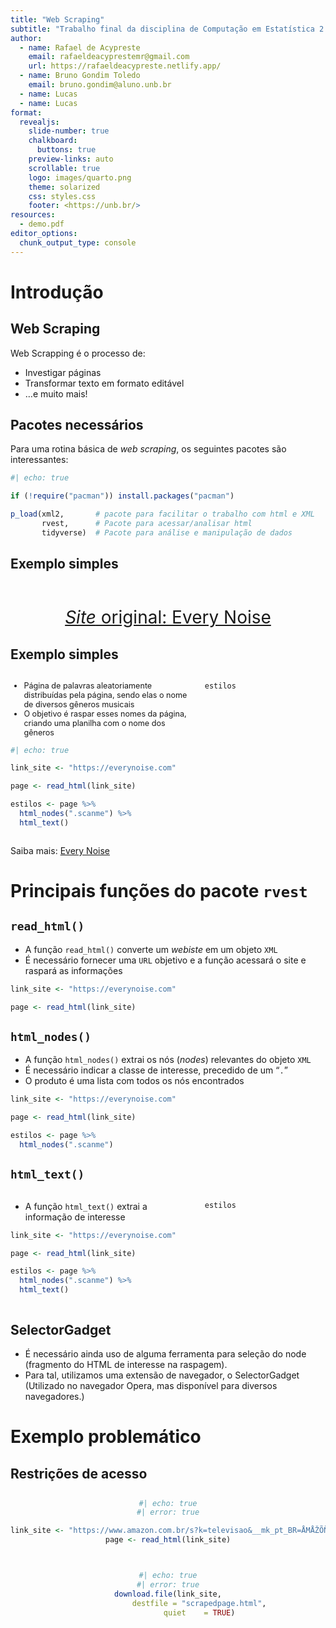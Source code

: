 ```yaml
---
title: "Web Scraping"
subtitle: "Trabalho final da disciplina de Computação em Estatística 2 (R)"
author:
  - name: Rafael de Acypreste
    email: rafaeldeacyprestemr@gmail.com
    url: https://rafaeldeacypreste.netlify.app/
  - name: Bruno Gondim Toledo
    email: bruno.gondim@aluno.unb.br
  - name: Lucas
  - name: Lucas
format:
  revealjs: 
    slide-number: true
    chalkboard: 
      buttons: true
    preview-links: auto
    scrollable: true
    logo: images/quarto.png
    theme: solarized
    css: styles.css
    footer: <https://unb.br/>
resources:
  - demo.pdf
editor_options: 
  chunk_output_type: console
---
```


# Introdução

## Web Scraping

Web Scrapping é o processo de:

::: incremental
-   Investigar páginas
-   Transformar texto em formato editável
-   ...e muito mais!
:::

## Pacotes necessários

Para uma rotina básica de *web scraping*, os seguintes pacotes são interessantes:

```r
#| echo: true

if (!require("pacman")) install.packages("pacman")

p_load(xml2,       # pacote para facilitar o trabalho com html e XML
       rvest,      # Pacote para acessar/analisar html  
       tidyverse)  # Pacote para análise e manipulação de dados
```

## Exemplo simples

::: {style="text-align: center; margin-top: 2em; font-size: 2em"}
[*Site* original: Every Noise](https://everynoise.com){preview-link="true" style="text-align: center"}
:::

## Exemplo simples

::: columns
::: {.column width="60%"}

::: {style="font-size: .9em"}

-   Página de palavras aleatoriamente distribuídas pela página, sendo elas o nome de diversos gêneros musicais
-   O objetivo é raspar esses nomes da página, criando uma planilha com o nome dos gêneros

:::

```r
#| echo: true

link_site <- "https://everynoise.com"

page <- read_html(link_site)

estilos <- page %>% 
  html_nodes(".scanme") %>%
  html_text()

```
:::

::: {.column width="40%"}
```r
estilos
```
:::
:::

::: footer
Saiba mais: [Every Noise](https://everynoise.com)
:::

# Principais funções do pacote `rvest`

## `read_html()` {auto-animate="true"}

-   A função `read_html()` converte um *webiste* em um objeto `XML`
-   É necessário fornecer uma `URL` objetivo e a função acessará o site e raspará as informações

``` .r
link_site <- "https://everynoise.com"

page <- read_html(link_site)
```

## `html_nodes()` {auto-animate="true"}

-   A função `html_nodes()` extrai os nós (*nodes*) relevantes do objeto `XML`
-   É necessário indicar a classe de interesse, precedido de um "`.`"
-   O produto é uma lista com todos os nós encontrados

``` .r
link_site <- "https://everynoise.com"

page <- read_html(link_site)

estilos <- page %>% 
  html_nodes(".scanme") 
```

## `html_text()` {auto-animate="true"}

::: columns
::: {.column width="60%"}
-   A função `html_text()` extrai a informação de interesse

``` .r
link_site <- "https://everynoise.com"

page <- read_html(link_site)

estilos <- page %>% 
  html_nodes(".scanme") %>%
  html_text()
```
:::

::: {.column width="40%"}
```r
estilos
```
:::
:::

## SelectorGadget

- É necessário ainda uso de alguma ferramenta para seleção do node (fragmento do HTML de interesse na raspagem). 
- Para tal, utilizamos uma extensão de navegador, o SelectorGadget (Utilizado no navegador Opera, mas disponível para diversos navegadores.)

# Exemplo problemático

## Restrições de acesso

::: {style="text-align: center; margin-top: 2em; font-size: 1em"}
```r
#| echo: true
#| error: true

link_site <- "https://www.amazon.com.br/s?k=televisao&__mk_pt_BR=ÅMÅŽÕÑ&crid=2HKSX4UZ7J7QF&sprefix=televisao%2Caps%2C282&ref=nb_sb_noss_1"
page <- read_html(link_site)

```
:::

::: {style="text-align: center; margin-top: 3em; font-size: 1em"}
```r
#| echo: true
#| error: true
download.file(link_site,
              destfile = "scrapedpage.html",
              quiet    = TRUE)

```
:::
